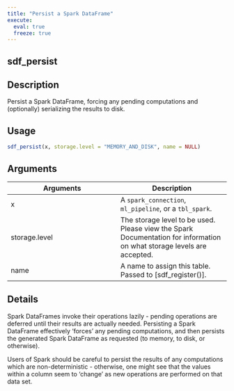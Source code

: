 ```yaml
---
title: "Persist a Spark DataFrame"
execute:
  eval: true
  freeze: true
---
```


## sdf_persist

## Description
Persist a Spark DataFrame, forcing any pending computations and (optionally) serializing the results to disk.


## Usage
```r
sdf_persist(x, storage.level = "MEMORY_AND_DISK", name = NULL)
```

## Arguments
|Arguments|Description|
|---|---|
| x | A `spark_connection`, `ml_pipeline`, or a `tbl_spark`. |
| storage.level | The storage level to be used. Please view the Spark Documentation for information on what storage levels are accepted. |
| name | A name to assign this table. Passed to [sdf_register()]. |

## Details

Spark DataFrames invoke their operations lazily - pending operations are deferred until their results are actually needed. Persisting a Spark DataFrame effectively 'forces' any pending computations, and then persists the generated Spark DataFrame as requested (to memory, to disk, or otherwise). 



 Users of Spark should be careful to persist the results of any computations which are non-deterministic - otherwise, one might see that the values within a column seem to 'change' as new operations are performed on that data set.







